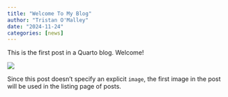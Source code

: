 ```yaml
---
title: "Welcome To My Blog"
author: "Tristan O'Malley"
date: "2024-11-24"
categories: [news]
---
```


This is the first post in a Quarto blog. Welcome!

![](thumbnail.jpg)

Since this post doesn't specify an explicit `image`, the first image in the post will be used in the listing page of posts.
